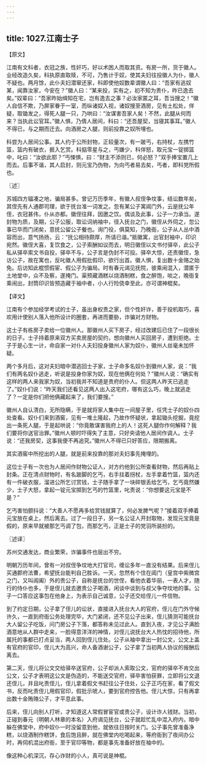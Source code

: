 ```yaml
---
---
---
```

title: 1027.江南士子
---



【原文】

江南有文科者，衣冠之族，性奸巧，好以术困人而取其资。有房一所，货于徽人。业经改造久矣，科执原直取赎，不可，乃售计于奴，使其夫妇往投徽人为仆，徽人不疑也。两月馀，此仆夫妇潜窜还家，科即使他奴数辈谓徽人曰：“吾家有逃奴某，闻靠汝家，今安在？”徽人曰：“某来投，实有之，初不知为贵仆，昨已逸去矣。”奴辈曰：“吾家昨始缉知在宅，岂有逸去之事？必汝家匿之耳，吾当搜之！”徽人自信不欺，乃屏家眷于一室，而纵诸奴入视，诸奴搜至酒房，见有土松处，佯疑，取锄发之，得死人腿一只，乃哄曰：“汝谋害吾家人矣！不然，此腿从何而来？当执此讼官耳。”徽人惧，乃倩人居间，科曰：“还吾屋契，当寝其事耳。”徽人不得已，与之期而迁去。向酒房之人腿，则前投靠之奴所埋也。

科尝为人居间公事。其人约于公所封物，正较量次，有一跛丐，右持杖，左携竹篮，篮内有破衣，捱入乞赏。科掂零星与之，丐嫌少，科佯怒，取元宝一锭掷篮中，叱曰：“汝欲此耶？”丐悚惧，曰：“财主不添则已，何必怒？”双手捧宝置几上而去。后事不谐，其人启封，则元宝乃伪物，为向丐者易去矣，丐者，即科党所假也。

〖述〗

苏城四方辐凑之地，骗局甚多。曾记万历季年，有徽人叔侄争坟事，结讼数年矣，其侄先有人通郡司理，欲于抚台准一词发之。忽有某公子寓阊门外，云是抚公年侄，衣冠甚伟，仆从亦都。徽侄往拜，因邀之饮。偶谈及此事，公子一力承当。遂封物为质，及期，公子公服，取讼词纳袖中，径入抚台之门，徽侄从外伺之，忽公事已毕而门闭矣，意抚公留公子餐也。询门役，俱莫知，乃晚衙，公子从人丛中酒容而出，意气扬扬，云：“抚公相待颇厚，所请已谐。”抵徽寓，出官封袖中，印识宛然。徽侄大喜，复饮食之，公子索酬如议而去，明日徽侄以文书付驿卒，此公子私从驿卒索文书自投，驿卒不与，公子言是伪封不可投。驿卒大惊，还责徽侄，急访公子，故在寓也，反叱徽人用假批假印，欲行出首。徽人惧，复出数十金赂之始免。后访知此棍惯假宦、假公子为骗局。时有春元谒见抚院，彼乘闹混入，潜匿于土地堂中，众不及察，遂掩门。渠预藏酒糕以烧酒制糕，食之醉饱，啖之，晚衙复乘闹出，封筒印识皆预造藏于袖中者，小人行险侥幸至此，亦可谓神棍矣。

【译文】

江南有个参加经学考试的士子，虽出身权贵之家，但个性奸诈，善于投机取巧，喜欢用计使别人落入他所设计的圈套，再进而要胁，诈骗对方财物。

这士子有栋房子卖给一位徽州人。那徽州人买下房子，经过改建后已住了一段很长的日子。士子持着原来双方买卖房屋的契约，想向徽州人买回房子，遭到拒绝。士子于是心生一计，命自家一对仆人夫妇投身徽州人家为奴仆，徽州人丝毫未加怀疑。

两个多月后，这对夫妇暗中潜逃回士子家，士子命多名奴仆到徽州人家，说：“我们有两名奴仆逃走，听说是投身你家为奴，现在他俩在何处？”徽州人说：“确实有这样的两人来我家为奴，当初我并不知道是贵府的仆人。但这两人昨天已逃走了。”奴仆们说：“昨天我们还看见这两人出入这宅府，哪有这么巧，晚上就逃走了？一定是你们把他俩藏起来了，我们要搜。”

徽州人自认清白，无所隐瞒，于是就将家人集中在一间屋子里，任凭士子的奴仆四处查看。奴仆们来到酒窖，见有一堆土隆起，乃故作怀疑状，拿起锄头挖掘，竟挖出一条死人腿，于是起哄说：“你竟敢谋害我府上的人！这死人腿你作何解释？我们要将你送官治罪。”徽州人顿时吓得失了主意，只好央请他人居间作调人。士子说：“还我房契，这事我便不再追究。”徽州人不得已只好答应，限期搬离。

其实酒窖中所挖出的人腿，就是前来投靠的那对夫妇事先掩埋的。

这位士子有一次也为人居间作财物公证人，对方约他到公所查看财物，然后再贴上封条。正在清点财物时，有名跛脚的乞丐，右手拄着拐杖，左手拿着竹篮，篮内还有一件破衣服，溜进公所乞讨赏钱，士子随手拿了一块碎银丢给乞丐，乞丐竟然嫌少，士子大怒，拿起一锭元宝掷到乞丐的竹篮里，叱责说：“你想要这元宝是不是？”

乞丐害怕颤抖说：“大善人不愿再多给赏钱就算了，何必发脾气呢？”接着双手捧着元宝放在桌上，然后离去。过了一段日子，另一名公证人开封取物，发现元宝竟是假的，原来早就被那乞丐调了包，而那乞丐，正是士子的党羽所装扮的。

〖述译〗

苏州交通发达，商业繁荣，诈骗事件也层出不穷。

明朝万历年间，曾有一对叔侄争坟地大打官司，缠讼多年一直没有结果。后来侄儿买通郡府法曹，希望抚台能判自己胜诉。一天，忽然有个住在阊门（皇宫中紫微宫之门，又叫阊阖）外的贵公子，自称是抚台的世侄，看他衣着华丽，一表人才，随行的侍仆也多，于是侄儿就去邀贵公子喝酒，闲谈中谈到与叔父争夺坟地的事。公子一口答应这事包在他身上，为表示自己诚意，公子还交给侄儿一件信物。

到了约定日期，公子拿了侄儿的讼状，直接进入抚台大人的官府，侄儿在门外守候许久，一直到府衙公务处理完毕，大门紧闭，还不见公子出来，侄儿猜测可能抚台大人留公子吃饭，问门房公子下落，都答称未见过此人。直到入夜，才见公子满脸酒意地从人群中走来，一脸得意洋洋的神情，对侄儿说抚台大人热忱的招待他，所属托的事都已打点妥当，两人回到侄儿住处。公子从袖中拿出一封公文，公文上盖有官府的官印，侄儿大为高兴，命人备酒谢公子，公子拿了当初两人协议的报酬后离去。

第二天，侄儿将公文交给驿卒送官府，公子却派人索取公文，官府的驿卒不肯交出公文，公子才表明这公文是伪造的，不能送交官府，驿卒害怕获罪，立即将公文退还侄儿，并且叱责侄儿，侄儿拿着假文书赶往公子住处，公子正巧在家，看了假文书，反而叱责侄儿用假官印，假批示唬人，要到官府控告他。侄儿大惊，只有再拿出数十金贿赂公子，才平息此事。

后来，侄儿向别人打听，才知道这人常假冒宦官或贵公子，设计诈人钱财。当初，正碰到春元（明朝人林章的本名）入府谒见抚台，公子就趁忙乱中混入府内，暗中躲在佛堂中，府中奴仆一时没留意到他，就依往日按时关门。公子事先曾准备净糕，以烧酒制作糕饼，食后饱且醉，就在佛堂内吃喝起来，等府衙到了夜间办公时，再伺机混出府衙，至于官印等物，都是事先准备好放在袖中的。

像这种心机深沉，存心诈财的小人，真可说是神棍。